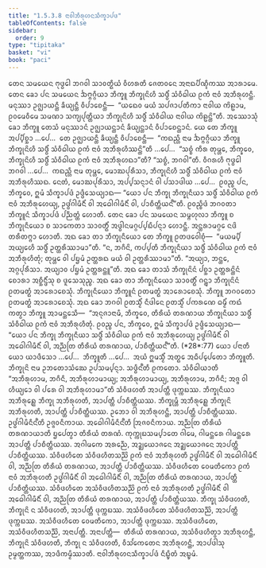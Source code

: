 ```yaml
---
title: "1.5.3.8 ᨶᩣᩅᩤᨽᩥᩁᩩᩉᨶᩈᩥᨠ᩠ᨡᩣᨸᨴ"
tableOfContents: false
sidebar:
  order: 9
type: "tipitaka"
basket: "vi"
book: "paci"
---
```



<DynamicBreadcrumb />

<Division number="186" book="paci">

<Paragraph number="609" book="paci">
ᨲᩮᨶ ᩈᨾᨿᩮᨶ ᨻᩩᨴ᩠ᨵᩮᩤ ᨽᨣᩅᩤ ᩈᩣᩅᨲ᩠ᨳᩥᨿᩴ ᩅᩥᩉᩁᨲᩥ ᨩᩮᨲᩅᨶᩮ ᩋᨶᩣᨳᨸᩥᨱ᩠ᨯᩥᨠᩔ ᩋᩣᩁᩣᨾᩮ. ᨲᩮᨶ ᨡᩮᩣ ᨸᨶ ᩈᨾᨿᩮᨶ ᨨᨻ᩠ᨻᨣ᩠ᨣᩥᨿᩣ ᨽᩥᨠ᩠ᨡᩪ ᨽᩥᨠ᩠ᨡᩩᨶᩦᩉᩥ ᩈᨴ᩠ᨵᩥᩴ ᩈᩴᩅᩥᨵᩤᨿ ᩑᨠᩴ ᨶᩣᩅᩴ ᩋᨽᩥᩁᩩᩉᨶ᩠ᨲᩥ. ᨾᨶᩩᩔᩣ ᩏᨩ᩠ᨫᩣᨿᨶ᩠ᨲᩥ ᨡᩥᨿ᩠ᨿᨶ᩠ᨲᩥ ᩅᩥᨸᩣᨧᩮᨶ᩠ᨲᩥ—  “ᨿᨳᩮᩅ ᨾᨿᩴ ᩈᨸᨩᩣᨸᨲᩥᨠᩣ ᨶᩣᩅᩤᨿ ᨠᩦᩊᩣᨾ, ᩑᩅᨾᩮᩅᩥᨾᩮ ᩈᨾᨱᩣ ᩈᨠ᩠ᨿᨸᩩᨲ᩠ᨲᩥᨿᩣ ᨽᩥᨠ᩠ᨡᩩᨶᩦᩉᩥ ᩈᨴ᩠ᨵᩥᩴ ᩈᩴᩅᩥᨵᩤᨿ ᨶᩣᩅᩤᨿ ᨠᩦᩊᨶ᩠ᨲᩦ”ᨲᩥ.
</Paragraph>

<Paragraph number="610" book="paci">
ᩋᩔᩮᩣᩈᩩᩴ ᨡᩮᩣ ᨽᩥᨠ᩠ᨡᩪ ᨲᩮᩈᩴ ᨾᨶᩩᩔᩣᨶᩴ ᩏᨩ᩠ᨫᩣᨿᨶ᩠ᨲᩣᨶᩴ ᨡᩥᨿ᩠ᨿᨶ᩠ᨲᩣᨶᩴ ᩅᩥᨸᩣᨧᩮᨶ᩠ᨲᩣᨶᩴ. ᨿᩮ ᨲᩮ ᨽᩥᨠ᩠ᨡᩪ ᩋᨸ᩠ᨸᩥᨧ᩠ᨨᩣ …ᨸᩮ…  ᨲᩮ ᩏᨩ᩠ᨫᩣᨿᨶ᩠ᨲᩥ ᨡᩥᨿ᩠ᨿᨶ᩠ᨲᩥ ᩅᩥᨸᩣᨧᩮᨶ᩠ᨲᩥ—  “ᨠᨳᨬ᩠ᩉᩥ ᨶᩣᨾ ᨨᨻ᩠ᨻᨣ᩠ᨣᩥᨿᩣ ᨽᩥᨠ᩠ᨡᩪ ᨽᩥᨠ᩠ᨡᩩᨶᩦᩉᩥ ᩈᨴ᩠ᨵᩥᩴ ᩈᩴᩅᩥᨵᩤᨿ ᩑᨠᩴ ᨶᩣᩅᩴ ᩋᨽᩥᩁᩩᩉᩥᩔᨶ᩠ᨲᩦ”ᨲᩥ …ᨸᩮ…  “ᩈᨧ᩠ᨧᩴ ᨠᩥᩁ ᨲᩩᨾ᩠ᩉᩮ, ᨽᩥᨠ᩠ᨡᩅᩮ, ᨽᩥᨠ᩠ᨡᩩᨶᩦᩉᩥ ᩈᨴ᩠ᨵᩥᩴ ᩈᩴᩅᩥᨵᩤᨿ ᩑᨠᩴ ᨶᩣᩅᩴ ᩋᨽᩥᩁᩩᩉᨳᩣ”ᨲᩥ? “ᩈᨧ᩠ᨧᩴ, ᨽᨣᩅᩤ”ᨲᩥ. ᩅᩥᨣᩁᩉᩥ ᨻᩩᨴ᩠ᨵᩮᩤ ᨽᨣᩅᩤ …ᨸᩮ…  ᨠᨳᨬ᩠ᩉᩥ ᨶᩣᨾ ᨲᩩᨾ᩠ᩉᩮ, ᨾᩮᩣᨥᨸᩩᩁᩥᩈᩣ, ᨽᩥᨠ᩠ᨡᩩᨶᩦᩉᩥ ᩈᨴ᩠ᨵᩥᩴ ᩈᩴᩅᩥᨵᩤᨿ ᩑᨠᩴ ᨶᩣᩅᩴ ᩋᨽᩥᩁᩩᩉᩥᩔᨳ. ᨶᩮᨲᩴ, ᨾᩮᩣᨥᨸᩩᩁᩥᩈᩣ, ᩋᨸ᩠ᨸᩈᨶ᩠ᨶᩣᨶᩴ ᩅᩤ ᨸᩈᩣᨴᩤᨿ …ᨸᩮ…  ᩑᩅᨬ᩠ᨧ ᨸᨶ, ᨽᩥᨠ᩠ᨡᩅᩮ, ᩍᨾᩴ ᩈᩥᨠ᩠ᨡᩣᨸᨴᩴ ᩏᨴ᩠ᨴᩥᩈᩮᨿ᩠ᨿᩣᨳ—
</Paragraph>

<Paragraph number="611" book="paci">
<Emphasis>“ᨿᩮᩣ ᨸᨶ ᨽᩥᨠ᩠ᨡᩩ ᨽᩥᨠ᩠ᨡᩩᨶᩥᨿᩣ ᩈᨴ᩠ᨵᩥᩴ ᩈᩴᩅᩥᨵᩤᨿ ᩑᨠᩴ ᨶᩣᩅᩴ ᩋᨽᩥᩁᩩᩉᩮᨿ᩠ᨿ, ᩏᨴ᩠ᨵᩘᨣᩤᨾᩥᨶᩥᩴ ᩅᩤ ᩋᨵᩮᩤᨣᩤᨾᩥᨶᩥᩴ</Emphasis> <Emphasis>ᩅᩤ, ᨸᩣᨧᩥᨲ᩠ᨲᩥᨿᨶ᩺”</Emphasis>ᨲᩥ.
</Paragraph>

<Paragraph number="612" book="paci">
ᩑᩅᨬ᩠ᨧᩥᨴᩴ ᨽᨣᩅᨲᩣ ᨽᩥᨠ᩠ᨡᩪᨶᩴ ᩈᩥᨠ᩠ᨡᩣᨸᨴᩴ ᨸᨬ᩠ᨬᨲ᩠ᨲᩴ ᩉᩮᩣᨲᩥ.
</Paragraph>

</Division>
<Division number="187" book="paci">

<Paragraph number="613" book="paci">
ᨲᩮᨶ ᨡᩮᩣ ᨸᨶ ᩈᨾᨿᩮᨶ ᩈᨾ᩠ᨻᩉᩩᩃᩣ ᨽᩥᨠ᩠ᨡᩪ ᨧ ᨽᩥᨠ᩠ᨡᩩᨶᩥᨿᩮᩣ ᨧ ᩈᩣᨠᩮᨲᩣ ᩈᩣᩅᨲ᩠ᨳᩥᩴ ᩋᨴ᩠ᨵᩤᨶᨾᨣ᩠ᨣᨸ᩠ᨸᨭᩥᨸᨶ᩠ᨶᩣ ᩉᩮᩣᨶ᩠ᨲᩥ. ᩋᨶ᩠ᨲᩁᩣᨾᨣ᩠ᨣᩮ ᨶᨴᩦ ᨲᩁᩥᨲᨻ᩠ᨻᩣ ᩉᩮᩣᨲᩥ. ᩋᨳ ᨡᩮᩣ ᨲᩣ ᨽᩥᨠ᩠ᨡᩩᨶᩥᨿᩮᩣ ᨲᩮ ᨽᩥᨠ᩠ᨡᩪ ᩑᨲᨴᩅᩮᩤᨧᩩᩴ—  “ᨾᨿᨾ᩠ᨸᩥ ᩋᨿ᩠ᨿᩮᩉᩥ ᩈᨴ᩠ᨵᩥᩴ ᩏᨲ᩠ᨲᩁᩥᩔᩣᨾᩣ”ᨲᩥ. “ᨶ, ᨽᨣᩥᨶᩦ, ᨠᨸ᩠ᨸᨲᩥ ᨽᩥᨠ᩠ᨡᩩᨶᩥᨿᩣ ᩈᨴ᩠ᨵᩥᩴ ᩈᩴᩅᩥᨵᩤᨿ ᩑᨠᩴ ᨶᩣᩅᩴ ᩋᨽᩥᩁᩩᩉᩥᨲᩩᩴ; ᨲᩩᨾ᩠ᩉᩮ ᩅᩤ ᨸᨮᨾᩴ ᩏᨲ᩠ᨲᩁᨳ ᨾᨿᩴ ᩅᩤ ᩏᨲ᩠ᨲᩁᩥᩔᩣᨾᩣ”ᨲᩥ. “ᩋᨿ᩠ᨿᩣ, ᨽᨶ᩠ᨲᩮ, ᩋᨣ᩠ᨣᨸᩩᩁᩥᩈᩣ. ᩋᨿ᩠ᨿᩣᩅ ᨸᨮᨾᩴ ᩏᨲ᩠ᨲᩁᨶ᩠ᨲᩪ”ᨲᩥ. ᩋᨳ ᨡᩮᩣ ᨲᩣᩈᩴ ᨽᩥᨠ᩠ᨡᩩᨶᩦᨶᩴ ᨸᨧ᩠ᨨᩣ ᩏᨲ᩠ᨲᩁᨶ᩠ᨲᩦᨶᩴ ᨧᩮᩣᩁᩣ ᩋᨧ᩠ᨨᩥᨶ᩠ᨴᩥᩴᩈᩩ ᨧ ᨴᩪᩈᩮᩈᩩᨬ᩠ᨧ. ᩋᨳ ᨡᩮᩣ ᨲᩣ ᨽᩥᨠ᩠ᨡᩩᨶᩥᨿᩮᩣ ᩈᩣᩅᨲ᩠ᨳᩥᩴ ᨣᨶ᩠ᨲ᩠ᩅᩣ ᨽᩥᨠ᩠ᨡᩩᨶᩦᨶᩴ ᩑᨲᨾᨲ᩠ᨳᩴ ᩋᩣᩁᩮᩣᨧᩮᩈᩩᩴ. ᨽᩥᨠ᩠ᨡᩩᨶᩥᨿᩮᩣ ᨽᩥᨠ᩠ᨡᩪᨶᩴ ᩑᨲᨾᨲ᩠ᨳᩴ ᩋᩣᩁᩮᩣᨧᩮᩈᩩᩴ. ᨽᩥᨠ᩠ᨡᩪ ᨽᨣᩅᨲᩮᩣ ᩑᨲᨾᨲ᩠ᨳᩴ ᩋᩣᩁᩮᩣᨧᩮᩈᩩᩴ.
</Paragraph>

<Paragraph number="614" book="paci">
ᩋᨳ ᨡᩮᩣ ᨽᨣᩅᩤ ᩑᨲᩈ᩠ᨾᩥᩴ ᨶᩥᨴᩤᨶᩮ ᩑᨲᩈ᩠ᨾᩥᩴ ᨸᨠᩁᨱᩮ ᨵᨾ᩠ᨾᩥᩴ ᨠᨳᩴ ᨠᨲ᩠ᩅᩣ ᨽᩥᨠ᩠ᨡᩪ ᩋᩣᨾᨶ᩠ᨲᩮᩈᩥ—  “ᩋᨶᩩᨩᩣᨶᩣᨾᩥ, ᨽᩥᨠ᩠ᨡᩅᩮ, ᨲᩥᩁᩥᨿᩴ ᨲᩁᨱᩣᨿ ᨽᩥᨠ᩠ᨡᩩᨶᩥᨿᩣ ᩈᨴ᩠ᨵᩥᩴ ᩈᩴᩅᩥᨵᩤᨿ ᩑᨠᩴ ᨶᩣᩅᩴ ᩋᨽᩥᩁᩩᩉᩥᨲᩩᩴ. ᩑᩅᨬ᩠ᨧ ᨸᨶ, ᨽᩥᨠ᩠ᨡᩅᩮ, ᩍᨾᩴ ᩈᩥᨠ᩠ᨡᩣᨸᨴᩴ ᩏᨴ᩠ᨴᩥᩈᩮᨿ᩠ᨿᩣᨳ—
</Paragraph>

</Division>
<Division number="188" book="paci">

<Paragraph number="615" book="paci">
<Emphasis>“ᨿᩮᩣ ᨸᨶ ᨽᩥᨠ᩠ᨡᩩ ᨽᩥᨠ᩠ᨡᩩᨶᩥᨿᩣ ᩈᨴ᩠ᨵᩥᩴ ᩈᩴᩅᩥᨵᩤᨿ ᩑᨠᩴ ᨶᩣᩅᩴ ᩋᨽᩥᩁᩩᩉᩮᨿ᩠ᨿ ᩏᨴ᩠ᨵᩘᨣᩤᨾᩥᨶᩥᩴ ᩅᩤ ᩋᨵᩮᩤᨣᩤᨾᩥᨶᩥᩴ ᩅᩤ, ᩋᨬ᩠ᨬᨲᩕ ᨲᩥᩁᩥᨿᩴ ᨲᩁᨱᩣᨿ, ᨸᩣᨧᩥᨲ᩠ᨲᩥᨿᨶ᩺”</Emphasis>ᨲᩥ. (*28*:<Emphasis>77</Emphasis>)
</Paragraph>

</Division>
<Division number="189" book="paci">

<Paragraph number="616" book="paci">
<Emphasis>ᨿᩮᩣ ᨸᨶᩣ</Emphasis>ᨲᩥ ᨿᩮᩣ ᨿᩣᨴᩥᩈᩮᩣ …ᨸᩮ…  <Emphasis>ᨽᩥᨠ᩠ᨡᩪ</Emphasis>ᨲᩥ …ᨸᩮ…  ᩋᨿᩴ ᩍᨾᩈ᩠ᨾᩥᩴ ᩋᨲ᩠ᨳᩮ ᩋᨵᩥᨸ᩠ᨸᩮᨲᩮᩣ ᨽᩥᨠ᩠ᨡᩪᨲᩥ.
</Paragraph>

<Paragraph number="617" book="paci">
<Emphasis>ᨽᩥᨠ᩠ᨡᩩᨶᩦ</Emphasis> ᨶᩣᨾ ᩏᨽᨲᩮᩣᩈᩴᨥᩮ ᩏᨸᩈᨾ᩠ᨸᨶ᩠ᨶᩣ.
</Paragraph>

<Paragraph number="618" book="paci">
<Emphasis>ᩈᨴ᩠ᨵᩥᨶ᩺</Emphasis>ᨲᩥ ᩑᨠᨲᩮᩣ.
</Paragraph>

<Paragraph number="619" book="paci">
<Emphasis>ᩈᩴᩅᩥᨵᩤᨿᩣ</Emphasis>ᨲᩥ “ᩋᨽᩥᩁᩩᩉᩣᨾ, ᨽᨣᩥᨶᩥ, ᩋᨽᩥᩁᩩᩉᩣᨾᩣᨿ᩠ᨿ; ᩋᨽᩥᩁᩩᩉᩣᨾᩣᨿ᩠ᨿ, ᩋᨽᩥᩁᩩᩉᩣᨾ, ᨽᨣᩥᨶᩥ; ᩋᨩ᩠ᨩ ᩅᩤ ᩉᩥᨿ᩠ᨿᩮᩣ ᩅᩤ ᨸᩁᩮ ᩅᩤ ᩋᨽᩥᩁᩩᩉᩣᨾᩣ”ᨲᩥ ᩈᩴᩅᩥᨴᩉᨲᩥ ᩋᩣᨸᨲ᩠ᨲᩥ ᨴᩩᨠ᩠ᨠᨭᩔ.
</Paragraph>

<Paragraph number="620" book="paci">
ᨽᩥᨠ᩠ᨡᩩᨶᩥᨿᩣ ᩋᨽᩥᩁᩩᩊ᩠ᩉᩮ ᨽᩥᨠ᩠ᨡᩩ ᩋᨽᩥᩁᩩᩉᨲᩥ, ᩋᩣᨸᨲ᩠ᨲᩥ ᨸᩣᨧᩥᨲ᩠ᨲᩥᨿᩔ. ᨽᩥᨠ᩠ᨡᩩᨾ᩠ᩉᩥ ᩋᨽᩥᩁᩩᩊ᩠ᩉᩮ ᨽᩥᨠ᩠ᨡᩩᨶᩦ ᩋᨽᩥᩁᩩᩉᨲᩥ, ᩋᩣᨸᨲ᩠ᨲᩥ ᨸᩣᨧᩥᨲ᩠ᨲᩥᨿᩔ. ᩏᨽᩮᩣ ᩅᩤ ᩋᨽᩥᩁᩩᩉᨶ᩠ᨲᩥ, ᩋᩣᨸᨲ᩠ᨲᩥ ᨸᩣᨧᩥᨲ᩠ᨲᩥᨿᩔ.
</Paragraph>

<Paragraph number="621" book="paci">
<Emphasis>ᩏᨴ᩠ᨵᩘᨣᩤᨾᩥᨶᩥᨶ᩺</Emphasis>ᨲᩥ ᩏᨩ᩠ᨩᩅᨶᩥᨠᩣᨿ.
</Paragraph>

<Paragraph number="622" book="paci">
<Emphasis>ᩋᨵᩮᩤᨣᩤᨾᩥᨶᩥᨶ᩺</Emphasis>ᨲᩥ ᩒᨩᩅᨶᩥᨠᩣᨿ.
</Paragraph>

<Paragraph number="623" book="paci">
<Emphasis>ᩋᨬ᩠ᨬᨲᩕ ᨲᩥᩁᩥᨿᩴ ᨲᩁᨱᩣᨿᩣ</Emphasis>ᨲᩥ ᨮᨸᩮᨲ᩠ᩅᩣ ᨲᩥᩁᩥᨿᩴ ᨲᩁᨱᩴ.
</Paragraph>

<Paragraph number="624" book="paci">
ᨠᩩᨠ᩠ᨠᩩᨭᩈᨾ᩠ᨸᩣᨲᩮ ᨣᩤᨾᩮ, ᨣᩤᨾᨶ᩠ᨲᩁᩮ ᨣᩤᨾᨶ᩠ᨲᩁᩮ ᩋᩣᨸᨲ᩠ᨲᩥ ᨸᩣᨧᩥᨲ᩠ᨲᩥᨿᩔ. ᩋᨣᩤᨾᨠᩮ ᩋᩁᨬ᩠ᨬᩮ, ᩋᨯ᩠ᨰᨿᩮᩣᨩᨶᩮ ᩋᨯ᩠ᨰᨿᩮᩣᨩᨶᩮ ᩋᩣᨸᨲ᩠ᨲᩥ ᨸᩣᨧᩥᨲ᩠ᨲᩥᨿᩔ.
</Paragraph>

</Division>
<Division number="190" book="paci">

<Paragraph number="625" book="paci">
ᩈᩴᩅᩥᨴᩉᩥᨲᩮ ᩈᩴᩅᩥᨴᩉᩥᨲᩈᨬ᩠ᨬᩦ ᩑᨠᩴ ᨶᩣᩅᩴ ᩋᨽᩥᩁᩩᩉᨲᩥ ᩏᨴ᩠ᨵᩘᨣᩤᨾᩥᨶᩥᩴ ᩅᩤ ᩋᨵᩮᩤᨣᩤᨾᩥᨶᩥᩴ ᩅᩤ, ᩋᨬ᩠ᨬᨲᩕ ᨲᩥᩁᩥᨿᩴ ᨲᩁᨱᩣᨿ, ᩋᩣᨸᨲ᩠ᨲᩥ ᨸᩣᨧᩥᨲ᩠ᨲᩥᨿᩔ. ᩈᩴᩅᩥᨴᩉᩥᨲᩮ ᩅᩮᨾᨲᩥᨠᩮᩣ ᩑᨠᩴ ᨶᩣᩅᩴ ᩋᨽᩥᩁᩩᩉᨲᩥ ᩏᨴ᩠ᨵᩘᨣᩤᨾᩥᨶᩥᩴ ᩅᩤ ᩋᨵᩮᩤᨣᩤᨾᩥᨶᩥᩴ ᩅᩤ, ᩋᨬ᩠ᨬᨲᩕ ᨲᩥᩁᩥᨿᩴ ᨲᩁᨱᩣᨿ, ᩋᩣᨸᨲ᩠ᨲᩥ ᨸᩣᨧᩥᨲ᩠ᨲᩥᨿᩔ. ᩈᩴᩅᩥᨴᩉᩥᨲᩮ ᩋᩈᩴᩅᩥᨴᩉᩥᨲᩈᨬ᩠ᨬᩦ ᩑᨠᩴ ᨶᩣᩅᩴ ᩋᨽᩥᩁᩩᩉᨲᩥ ᩏᨴ᩠ᨵᩘᨣᩤᨾᩥᨶᩥᩴ ᩅᩤ ᩋᨵᩮᩤᨣᩤᨾᩥᨶᩥᩴ ᩅᩤ, ᩋᨬ᩠ᨬᨲᩕ ᨲᩥᩁᩥᨿᩴ ᨲᩁᨱᩣᨿ, ᩋᩣᨸᨲ᩠ᨲᩥ ᨸᩣᨧᩥᨲ᩠ᨲᩥᨿᩔ.
</Paragraph>

<Paragraph number="626" book="paci">
ᨽᩥᨠ᩠ᨡᩩ ᩈᩴᩅᩥᨴᩉᨲᩥ, ᨽᩥᨠ᩠ᨡᩩᨶᩦ ᨶ ᩈᩴᩅᩥᨴᩉᨲᩥ, ᩋᩣᨸᨲ᩠ᨲᩥ ᨴᩩᨠ᩠ᨠᨭᩔ. ᩋᩈᩴᩅᩥᨴᩉᩥᨲᩮ ᩈᩴᩅᩥᨴᩉᩥᨲᩈᨬ᩠ᨬᩦ, ᩋᩣᨸᨲ᩠ᨲᩥ ᨴᩩᨠ᩠ᨠᨭᩔ. ᩋᩈᩴᩅᩥᨴᩉᩥᨲᩮ ᩅᩮᨾᨲᩥᨠᩮᩣ, ᩋᩣᨸᨲ᩠ᨲᩥ ᨴᩩᨠ᩠ᨠᨭᩔ. ᩋᩈᩴᩅᩥᨴᩉᩥᨲᩮ, ᩋᩈᩴᩅᩥᨴᩉᩥᨲᩈᨬ᩠ᨬᩦ, ᩋᨶᩣᨸᨲ᩠ᨲᩥ.
</Paragraph>

</Division>
<Division number="191" book="paci">

<Paragraph number="627" book="paci">
ᩋᨶᩣᨸᨲ᩠ᨲᩥ—  ᨲᩥᩁᩥᨿᩴ ᨲᩁᨱᩣᨿ, ᩋᩈᩴᩅᩥᨴᩉᩥᨲ᩠ᩅᩣ ᩋᨽᩥᩁᩩᩉᨶ᩠ᨲᩥ, ᨽᩥᨠ᩠ᨡᩩᨶᩦ ᩈᩴᩅᩥᨴᩉᨲᩥ, ᨽᩥᨠ᩠ᨡᩩ ᨶ ᩈᩴᩅᩥᨴᩉᨲᩥ, ᩅᩥᩈᩘᨠᩮᨲᩮᨶ ᩋᨽᩥᩁᩩᩉᨶ᩠ᨲᩥ, ᩋᩣᨸᨴᩤᩈᩩ ᩏᨾ᩠ᨾᨲ᩠ᨲᨠᩔ, ᩋᩣᨴᩥᨠᨾ᩠ᨾᩥᩔᩣᨲᩥ.

</Paragraph>
</Division>

<Paragraph number="628" type="center" book="paci">
ᨶᩣᩅᩤᨽᩥᩁᩩᩉᨶᩈᩥᨠ᩠ᨡᩣᨸᨴᩴ ᨶᩥᨭ᩠ᨮᩥᨲᩴ ᩋᨭ᩠ᨮᨾᩴ.
</Paragraph>
